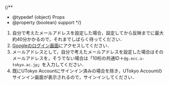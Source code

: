 
{/**
  * @typedef {object} Props
  * @property {boolean} support
  */}

1. 自分で考えたメールアドレスを設定した場合，設定してから反映までに最大約40分かかるので，それまでしばらく待ってください．
2. [Googleのログイン画面](https://mail.google.com/a/g.ecc.u-tokyo.ac.jp)にアクセスしてください．
3. メールアドレスとして，自分で考えたメールアドレスを設定した場合はそのメールアドレスを，そうでない場合は「10桁の共通ID＋`@g.ecc.u-tokyo.ac.jp`」を入力してください．
4. 既にUTokyo Accountにサインイン済みの場合を除き，UTokyo Accountのサインイン画面が表示されるので，サインインしてください．

<Support lang="ja" show={props.support} />
